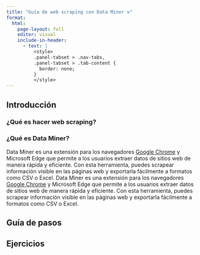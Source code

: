 ```yaml
---
title: "Guía de web scraping con Data Miner ⚒️"
format: 
  html:
    page-layout: full
    editor: visual
    include-in-header:
      - text: |
          <style>
          .panel-tabset > .nav-tabs,
          .panel-tabset > .tab-content {
            border: none;
          }
          </style>
---
```


::: {.panel-tabset .nav-pills}

## Introducción

### ¿Qué es hacer web scraping?

### ¿Qué es Data Miner?

Data Miner es una extensión para los navegadores [Google Chrome]() y Microsoft Edge que permite a los usuarios extraer datos de sitios web de manera rápida y eficiente. Con esta herramienta, puedes scrapear información visible en las páginas web y exportarla fácilmente a formatos como CSV o Excel.
Data Miner es una extensión para los navegadores [Google Chrome]() y Microsoft Edge que permite a los usuarios extraer datos de sitios web de manera rápida y eficiente. Con esta herramienta, puedes scrapear información visible en las páginas web y exportarla fácilmente a formatos como CSV o Excel.

## Guía de pasos


## Ejercicios

:::